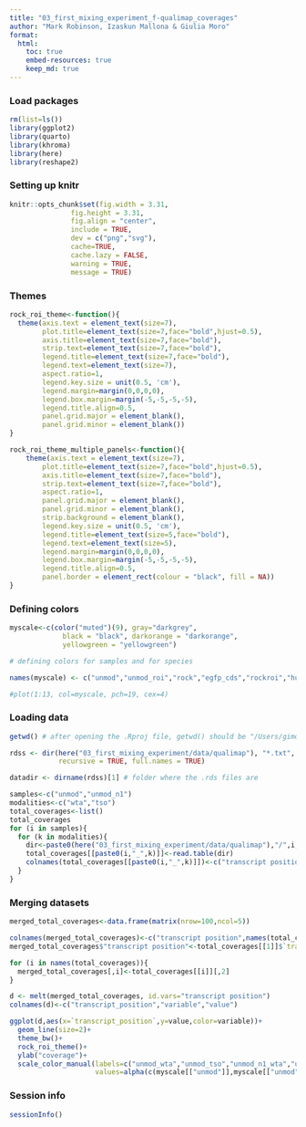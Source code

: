 ```yaml
---
title: "03_first_mixing_experiment_f-qualimap_coverages"
author: "Mark Robinson, Izaskun Mallona & Giulia Moro"
format: 
  html:
    toc: true
    embed-resources: true
    keep_md: true
---
```


### Load packages

```r

rm(list=ls())
library(ggplot2)
library(quarto)
library(khroma)
library(here)
library(reshape2)

```

### Setting up knitr 

```r

knitr::opts_chunk$set(fig.width = 3.31,
               fig.height = 3.31,
               fig.align = "center",
               include = TRUE,
               dev = c("png","svg"),
               cache=TRUE,
               cache.lazy = FALSE,
               warning = TRUE,
               message = TRUE)

```

### Themes

```r

rock_roi_theme<-function(){
  theme(axis.text = element_text(size=7), 
        plot.title=element_text(size=7,face="bold",hjust=0.5),
        axis.title=element_text(size=7,face="bold"),
        strip.text=element_text(size=7,face="bold"),
        legend.title=element_text(size=7,face="bold"),
        legend.text=element_text(size=7),
        aspect.ratio=1,
        legend.key.size = unit(0.5, 'cm'),
        legend.margin=margin(0,0,0,0),
        legend.box.margin=margin(-5,-5,-5,-5),
        legend.title.align=0.5,
        panel.grid.major = element_blank(),
        panel.grid.minor = element_blank())
}

rock_roi_theme_multiple_panels<-function(){
    theme(axis.text = element_text(size=7), 
        plot.title=element_text(size=7,face="bold",hjust=0.5),
        axis.title=element_text(size=7,face="bold"),
        strip.text=element_text(size=7,face="bold"),
        aspect.ratio=1,
        panel.grid.major = element_blank(),
        panel.grid.minor = element_blank(),
        strip.background = element_blank(),
        legend.key.size = unit(0.5, 'cm'),
        legend.title=element_text(size=5,face="bold"),
        legend.text=element_text(size=5),
        legend.margin=margin(0,0,0,0),
        legend.box.margin=margin(-5,-5,-5,-5),
        legend.title.align=0.5,
        panel.border = element_rect(colour = "black", fill = NA))
}

```

### Defining colors

```r

myscale<-c(color("muted")(9), gray="darkgrey", 
             black = "black", darkorange = "darkorange",
             yellowgreen = "yellowgreen")

# defining colors for samples and for species

names(myscale) <- c("unmod","unmod_roi","rock","egfp_cds","rockroi","human","unknown","mouse","tdtom_cds","no_detection","doublets","unmod_n1","high")

#plot(1:13, col=myscale, pch=19, cex=4)

```

### Loading data

```r

getwd() # after opening the .Rproj file, getwd() should be "/Users/gimoro/figure_making_paper/rock_roi_paper"

rdss <- dir(here("03_first_mixing_experiment/data/qualimap"), "*.txt", 
            recursive = TRUE, full.names = TRUE)

datadir <- dirname(rdss)[1] # folder where the .rds files are 

samples<-c("unmod","unmod_n1")
modalities<-c("wta","tso")
total_coverages<-list()
total_coverages
for (i in samples){
  for (k in modalities){
    dir<-paste0(here("03_first_mixing_experiment/data/qualimap"),"/",i,"_",k,"/","raw_data_qualimapReport/coverage_profile_along_genes_(total).txt")
    total_coverages[[paste0(i,"_",k)]]<-read.table(dir)
    colnames(total_coverages[[paste0(i,"_",k)]])<-c("transcript position",paste0(i,"_",k))
  }
}

```

### Merging datasets

```r

merged_total_coverages<-data.frame(matrix(nrow=100,ncol=5))

colnames(merged_total_coverages)<-c("transcript position",names(total_coverages))
merged_total_coverages$"transcript position"<-total_coverages[[1]]$`transcript position`

for (i in names(total_coverages)){
  merged_total_coverages[,i]<-total_coverages[[i]][,2]
}

d <- melt(merged_total_coverages, id.vars="transcript position")
colnames(d)<-c("transcript_position","variable","value")

ggplot(d,aes(x=`transcript_position`,y=value,color=variable))+
  geom_line(size=2)+
  theme_bw()+
  rock_roi_theme()+
  ylab("coverage")+
  scale_color_manual(labels=c("unmod_wta","unmod_tso","unmod_n1_wta","unmod_n1_tso"),
                     values=alpha(c(myscale[["unmod"]],myscale[["unmod"]],myscale[["unmod_n1"]],myscale[["unmod_n1"]]),c(1,0.5,1,0.5)))

```




### Session info

```r

sessionInfo()

```

